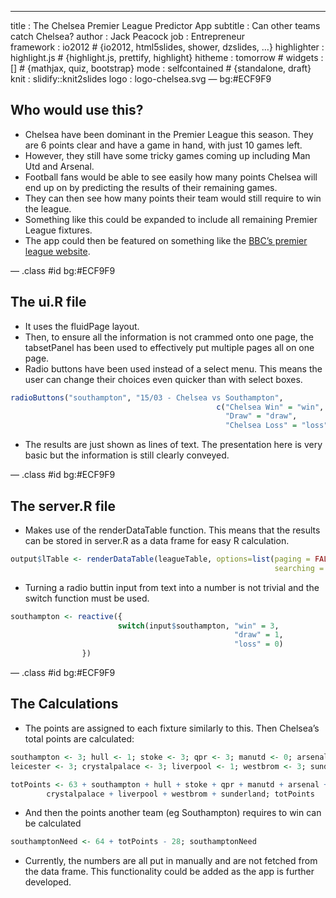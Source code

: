 ---
title       : The Chelsea Premier League Predictor App
subtitle    : Can other teams catch Chelsea?
author      : Jack Peacock
job         : Entrepreneur      
framework   : io2012       # {io2012, html5slides, shower, dzslides, ...}
highlighter : highlight.js  # {highlight.js, prettify, highlight}
hitheme     : tomorrow      # 
widgets     : []            # {mathjax, quiz, bootstrap}
mode        : selfcontained # {standalone, draft}
knit        : slidify::knit2slides
logo        : logo-chelsea.svg
--- bg:#ECF9F9

## Who would use this?

* Chelsea have been dominant in the Premier League this season. They are 6 points clear and have a game in hand, with just 10 games left.
* However, they still have some tricky games coming up including Man Utd and Arsenal.
* Football fans would be able to see easily how many points Chelsea will end up on by predicting the results of their remaining games.
* They can then see how many points their team would still require to win the league.
* Something like this could be expanded to include all remaining Premier League fixtures.
* The app could then be featured on something like the <a href="http://www.bbc.co.uk/sport/0/football/premier-league/">BBC's premier league website</a>.

--- .class #id bg:#ECF9F9

## The ui.R file

* It uses the fluidPage layout.
* Then, to ensure all the information is not crammed onto one page, the tabsetPanel has been used to effectively put multiple pages all on one page.
* Radio buttons have been used instead of a select menu. This means the user can change their choices even quicker than with select boxes.

```r
radioButtons("southampton", "15/03 - Chelsea vs Southampton",
                                              c("Chelsea Win" = "win",
                                                "Draw" = "draw",
                                                "Chelsea Loss" = "loss"), inline=TRUE)
```

* The results are just shown as lines of text. The presentation here is very basic but the information is still clearly conveyed.

--- .class #id bg:#ECF9F9

## The server.R file

* Makes use of the renderDataTable function. This means that the results can be stored in server.R as a data frame for easy R calculation.

```r
output$lTable <- renderDataTable(leagueTable, options=list(paging = FALSE, 
                                                           searching = FALSE))
```

* Turning a radio buttin input from text into a number is not trivial and the switch function must be used.

```r
southampton <- reactive({
                        switch(input$southampton, "win" = 3, 
                                                  "draw" = 1, 
                                                  "loss" = 0)
                })
```

--- .class #id bg:#ECF9F9

## The Calculations

* The points are assigned to each fixture similarly to this. Then Chelsea's total points are calculated:
```r
southampton <- 3; hull <- 1; stoke <- 3; qpr <- 3; manutd <- 0; arsenal <- 1; 
leicester <- 3; crystalpalace <- 3; liverpool <- 1; westbrom <- 3; sunderland <- 3
```

```r
totPoints <- 63 + southampton + hull + stoke + qpr + manutd + arsenal + leicester + 
        crystalpalace + liverpool + westbrom + sunderland; totPoints
```
* And then the points another team (eg Southampton) requires to win can be calculated
```r
southamptonNeed <- 64 + totPoints - 28; southamptonNeed
```
* Currently, the numbers are all put in manually and are not fetched from the data frame. This functionality could be added as the app is further developed.

